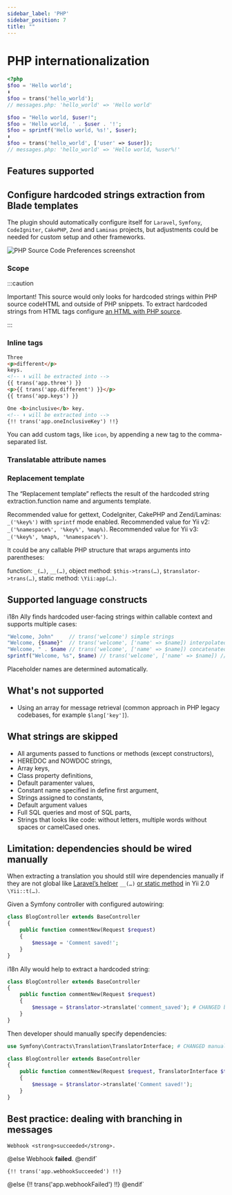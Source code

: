 ```yaml
---
sidebar_label: 'PHP'
sidebar_position: 7
title: ""
---
```




# PHP internationalization
```php
<?php
$foo = 'Hello world';
⬇
$foo = trans('hello_world');
// messages.php: 'hello_world' => 'Hello world'

$foo = "Hello world, $user!";
$foo = 'Hello world, ' . $user . '!';
$foo = sprintf('Hello world, %s!', $user);
⬇
$foo = trans('hello_world', ['user' => $user]);
// messages.php: 'hello_world' => 'Hello world, %user%!'
```

## Features supported
<SupportedFeatures/>


## Configure hardcoded strings extraction from Blade templates

The plugin should automatically configure itself for `Laravel`, `Symfony`, `CodeIgniter`, `CakePHP`, `Zend`
and `Laminas` projects, but adjustments could be needed for custom setup and other frameworks.

![PHP Source Code Preferences screenshot](assets/php-preferences.png)

### Scope
<Scope fileName=".php"/>


:::caution

Important! This source would only looks for hardcoded strings within PHP source codeHTML and outside of PHP snippets.
To extract hardcoded strings from HTML tags configure [an HTML with PHP source](htmlphp.mdx).

:::

### Inline tags
<InlineTags/>

```html
Three
<p>different</p>
keys.
<!-- ⬇ will be extracted into -->
{{ trans('app.three') }}
<p>{{ trans('app.different') }}</p>
{{ trans('app.keys') }}

One <b>inclusive</b> key.
<!-- ⬇ will be extracted into -->
{!! trans('app.oneInclusiveKey') !!}
```
You can add custom tags, like `icon`, by appending a new tag to the comma-separated list.

### Translatable attribute names
<TranslatableAttribute/>

### Replacement template
The “Replacement template” reflects the result of the hardcoded string extraction.function name and arguments template.

Recommended value for gettext, CodeIgniter, CakePHP and Zend/Laminas: `_('%key%')` with `sprintf` mode enabled.
Recommended value for Yii v2: `_('%namespace%', '%key%', %map%)`.
Recommended value for Yii v3: `_('%key%', %map%, '%namespace%')`.

It could be any callable PHP structure that wraps arguments into parentheses:

function: `_(…)`, `__(…)`,
object method: `$this->trans(…)`, `$translator->trans(…)`,
static method: `\Yii:app(…)`.

<ReplacementTemplate mapTemplate="trans('key', ['foo' => $foo, 'bar' => $bar])"
                         listTemplate="trans('key', [$foo, $bar])"
argsTemplate = "trans('key', $foo, $bar)" />

## Supported language constructs
i18n Ally finds hardcoded user-facing strings within callable context and supports multiple cases:

```php
"Welcome, John"     // trans('welcome') simple strings
"Welcome, {$name}"  // trans('welcome', ['name' => $name]) interpolated strings
"Welcome, " . $name // trans('welcome', ['name' => $name]) concatenated strings
sprintf("Welcome, %s", $name) // trans('welcome', ['name' => $name]) // sprintf templates
```

Placeholder names are determined automatically.

## What's not supported

 - Using an array for message retrieval (common approach in PHP legacy codebases, for example `$lang['key']`).


## What strings are skipped

 - All arguments passed to functions or methods (except constructors),
 - HEREDOC and NOWDOC strings,
 - Array keys,
 - Class property definitions,
 - Default paramenter values,
 - Constant name specified in define first argument,
 - Strings assigned to constants,
 - Default argument values
 - Full SQL queries and most of SQL parts,
 - Strings that looks like code: without letters, multiple words without spaces or camelCased ones.

## Limitation: dependencies should be wired manually

When extracting a translation you should still wire dependencies manually if they are not global like
[Laravel’s helper](https://laravel.com/docs/8.x/localization#retrieving-translation-strings) `__(…)`
[or static method](https://www.yiiframework.com/doc/guide/2.0/en/tutorial-i18n#1-wrap-a-text-message) in Yii 2.0 `\Yii::t(…)`.

Given a Symfony controller with configured autowiring:

```php
class BlogController extends BaseController
{
    public function commentNew(Request $request)
    {
        $message = 'Comment saved!';
    }
}
```

i18n Ally would help to extract a hardcoded string:

```php
class BlogController extends BaseController
{
    public function commentNew(Request $request)
    {
        $message = $translator->translate('comment_saved'); # CHANGED by i18n Ally
    }
}
```

Then developer should manually specify dependencies:

```php
use Symfony\Contracts\Translation\TranslatorInterface; # CHANGED manually

class BlogController extends BaseController
{
    public function commentNew(Request $request, TranslatorInterface $translator) # CHANGED manually
    {
        $message = $translator->translate('Comment saved!');
    }
}
```

## Best practice: dealing with branching in messages



    Webhook <strong>succeeded</strong>.
@else
    Webhook <strong>failed</strong>.
@endif`

    {!! trans('app.webhookSucceeded') !!}
@else
    {!! trans('app.webhookFailed') !!}
@endif`

<BestPractises firstBlock={firstBlock} firstStep={firstStep} secondStep={secondStep}/>

